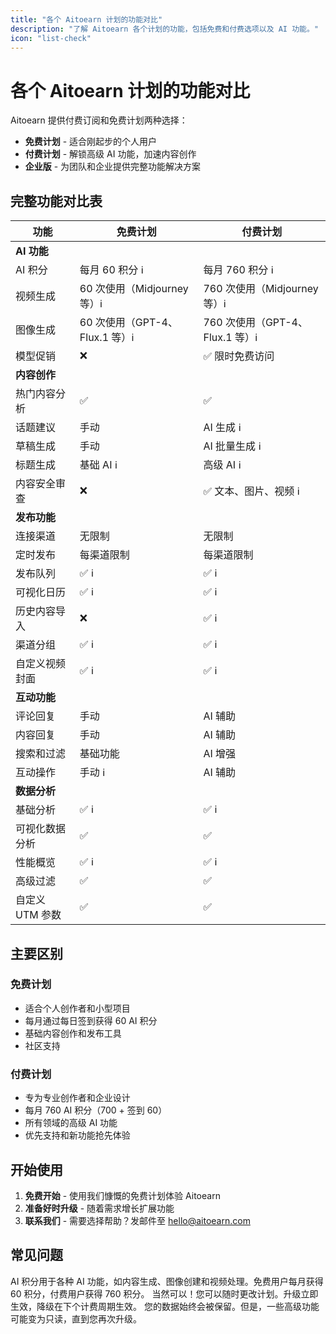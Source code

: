 ```yaml
---
title: "各个 Aitoearn 计划的功能对比"
description: "了解 Aitoearn 各个计划的功能，包括免费和付费选项以及 AI 功能。"
icon: "list-check"
---
```


# 各个 Aitoearn 计划的功能对比

Aitoearn 提供付费订阅和免费计划两种选择：

- **免费计划** - 适合刚起步的个人用户
- **付费计划** - 解锁高级 AI 功能，加速内容创作
- **企业版** - 为团队和企业提供完整功能解决方案

## 完整功能对比表

| 功能 | 免费计划 | 付费计划 |
|------|---------|---------|
| **AI 功能** |  |  |
| AI 积分 | <Tooltip tip="每月签到，最高可得">每月 60 积分 ℹ️</Tooltip> | <Tooltip tip="每月直接送 700 积分，再加上签到 60 积分">每月 760 积分 ℹ️</Tooltip> |
| 视频生成 | <Tooltip tip="所有AI功能价格明细表">60 次使用（Midjourney 等）ℹ️</Tooltip> | <Tooltip tip="所有AI功能价格明细表">760 次使用（Midjourney 等）ℹ️</Tooltip> |
| 图像生成 | <Tooltip tip="所有AI功能价格明细表">60 次使用（GPT-4、Flux.1 等）ℹ️</Tooltip> | <Tooltip tip="所有AI功能价格明细表">760 次使用（GPT-4、Flux.1 等）ℹ️</Tooltip> |
| 模型促销 | ❌ | ✅ 限时免费访问 |
| **内容创作** |  |  |
| 热门内容分析 | ✅ | ✅ |
| 话题建议 | 手动 | <Tooltip tip="即将推出">AI 生成 ℹ️</Tooltip> |
| 草稿生成 | 手动 | <Tooltip tip="即将推出">AI 批量生成 ℹ️</Tooltip> |
| 标题生成 | <Tooltip tip="支持 Gemini-2.5、GPT-5 等模型">基础 AI ℹ️</Tooltip> | <Tooltip tip="支持 Gemini-2.5、GPT-5 等模型">高级 AI ℹ️</Tooltip> |
| 内容安全审查 | ❌ | <Tooltip tip="即将推出">✅ 文本、图片、视频 ℹ️</Tooltip> |
| **发布功能** |  |  |
| 连接渠道 | 无限制 | 无限制 |
| 定时发布 | 每渠道限制 | 每渠道限制 |
| 发布队列 | <Tooltip tip="创建可重新排列或打乱的发布队列">✅ ℹ️</Tooltip> | <Tooltip tip="创建可重新排列或打乱的发布队列">✅ ℹ️</Tooltip> |
| 可视化日历 | <Tooltip tip="以周或月为单位可视化内容发布计划">✅ ℹ️</Tooltip> | <Tooltip tip="以周或月为单位可视化内容发布计划">✅ ℹ️</Tooltip> |
| 历史内容导入 | ❌ | <Tooltip tip="导入历史内容并重复使用">✅ ℹ️</Tooltip> |
| 渠道分组 | <Tooltip tip="将渠道分组以便在发布时批量选择">✅ ℹ️</Tooltip> | <Tooltip tip="将渠道分组以便在发布时批量选择">✅ ℹ️</Tooltip> |
| 自定义视频封面 | <Tooltip tip="从视频中选择一帧作为封面">✅ ℹ️</Tooltip> | <Tooltip tip="从视频中选择一帧作为封面">✅ ℹ️</Tooltip> |
| **互动功能** |  |  |
| 评论回复 | 手动 | AI 辅助 |
| 内容回复 | 手动 | AI 辅助 |
| 搜索和过滤 | 基础功能 | AI 增强 |
| 互动操作 | <Tooltip tip="点赞、收藏、关注等">手动 ℹ️</Tooltip> | AI 辅助 |
| **数据分析** |  |  |
| 基础分析 | <Tooltip tip="单个帖子的基础互动数据">✅ ℹ️</Tooltip> | <Tooltip tip="单个帖子的基础互动数据">✅ ℹ️</Tooltip> |
| 可视化数据分析 | ✅ | ✅ |
| 性能概览 | <Tooltip tip="包括互动和展示量在内的关键指标概览">✅ ℹ️</Tooltip> | <Tooltip tip="包括互动和展示量在内的关键指标概览">✅ ℹ️</Tooltip> |
| 高级过滤 | ✅ | ✅ |
| 自定义 UTM 参数 | ✅ | ✅ |

## 主要区别

### 免费计划
- 适合个人创作者和小型项目
- 每月通过每日签到获得 60 AI 积分
- 基础内容创作和发布工具
- 社区支持

### 付费计划  
- 专为专业创作者和企业设计
- 每月 760 AI 积分（700 + 签到 60）
- 所有领域的高级 AI 功能
- 优先支持和新功能抢先体验

## 开始使用

1. **免费开始** - 使用我们慷慨的免费计划体验 Aitoearn
2. **准备好时升级** - 随着需求增长扩展功能
3. **联系我们** - 需要选择帮助？发邮件至 [hello@aitoearn.com](mailto:hello@aitoearn.com)

## 常见问题

<Accordion title="AI 积分是如何工作的？">
AI 积分用于各种 AI 功能，如内容生成、图像创建和视频处理。免费用户每月获得 60 积分，付费用户获得 760 积分。
</Accordion>

<Accordion title="我可以随时升级或降级吗？">
当然可以！您可以随时更改计划。升级立即生效，降级在下个计费周期生效。
</Accordion>

<Accordion title="如果我降级，我的数据会怎样？">
您的数据始终会被保留。但是，一些高级功能可能变为只读，直到您再次升级。
</Accordion>